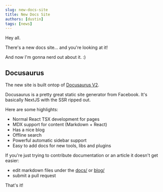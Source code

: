```yaml
---
slug: new-docs-site
title: New Docs Site
authors: [dustin]
tags: [news]
---
```




Hey all. 

There's a new docs site... and you're looking at it!

And now I'm gonna nerd out about it. :)


## Docusaurus
The new site is built ontop of [Docusaurus V2](https://docusaurus.io).

Docusaurus is a pretty great static site generator from Facebook. It's basically NextJS with the SSR ripped out.

Here are some highlights:

- Normal React TSX development for pages
- MDX support for content (Markdown + React)
- Has a nice blog
- Offline search
- Powerful automatic sidebar support
- Easy to add docs for new tools, libs and plugins

If you're just trying to contribute documentation or an article it doesn't get easier:
- edit markdown files under the [docs/](https://github.com/hades-ts/hades/tree/main/apps/docs/docs) or [blog/](https://github.com/hades-ts/hades/tree/main/apps/docs/apps)
- submit a pull request

That's it!